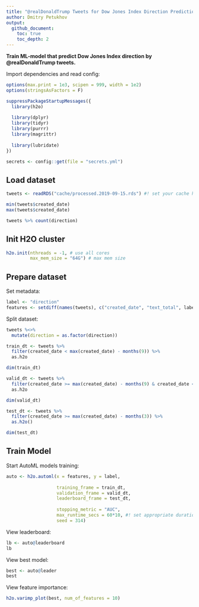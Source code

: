 ```yaml
---
title: "@realDonaldTrump Tweets for Dow Jones Index Direction Prediction"
author: Dmitry Petukhov
output:
  github_document:
    toc: true
    toc_depth: 2
---
```


__Train ML-model that predict Dow Jones Index direction by @realDonaldTrump tweets.__


Import dependencies and read config:
```r
options(max.print = 1e3, scipen = 999, width = 1e2)
options(stringsAsFactors = F)
```

```r
suppressPackageStartupMessages({
  library(h2o)
  
  library(dplyr)
  library(tidyr)
  library(purrr)
  library(magrittr)
  
  library(lubridate)
})

```

```r
secrets <- config::get(file = "secrets.yml")
```


## Load dataset
```r
tweets <- readRDS("cache/processed.2019-09-15.rds") #! set your cache here

min(tweets$created_date)
max(tweets$created_date)

tweets %>% count(direction)

```


## Init H2O cluster
```r
h2o.init(nthreads = -1, # use all cores
         max_mem_size = "64G") # max mem size
```

## Prepare dataset

Set metadata:
```r
label <- "direction"
features <- setdiff(names(tweets), c("created_date", "text_total", label))
```

Split dataset:
```r
tweets %<>% 
  mutate(direction = as.factor(direction)) 

train_dt <- tweets %>% 
  filter(created_date < max(created_date) - months(9)) %>%
  as.h2o

dim(train_dt)

valid_dt <- tweets %>% 
  filter(created_date >= max(created_date) - months(9) & created_date <  max(created_date) - months(3)) %>% 
  as.h2o

dim(valid_dt)

test_dt <- tweets %>% 
  filter(created_date >= max(created_date) - months(3)) %>% 
  as.h2o()

dim(test_dt)

```


## Train Model
Start AutoML models training:
```r
auto <- h2o.automl(x = features, y = label,
                   
                   training_frame = train_dt,
                   validation_frame = valid_dt,
                   leaderboard_frame = test_dt,
                   
                   stopping_metric = "AUC",
                   max_runtime_secs = 60*10, #! set appropriate duration of searching model
                   seed = 314)
```


View leaderboard:
```r
lb <- auto@leaderboard
lb
```


View best model:
```r
best <- auto@leader
best
```


View feature importance:
```r
h2o.varimp_plot(best, num_of_features = 10)
```


